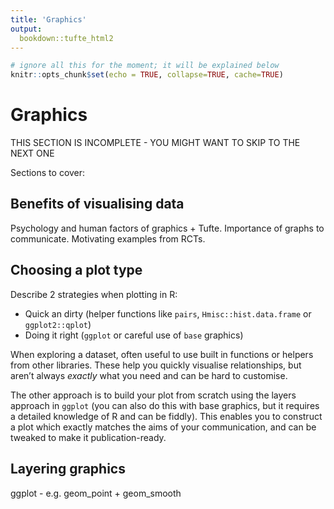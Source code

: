 ```yaml
---
title: 'Graphics'
output: 
  bookdown::tufte_html2
---
```

  
```r
# ignore all this for the moment; it will be explained below
knitr::opts_chunk$set(echo = TRUE, collapse=TRUE, cache=TRUE)
```


# Graphics

THIS SECTION IS INCOMPLETE - YOU MIGHT WANT TO SKIP TO THE NEXT ONE


Sections to cover:


## Benefits of visualising data

Psychology and human factors of graphics + Tufte. Importance of graphs to communicate. Motivating examples from RCTs.


## Choosing a plot type

Describe 2 strategies when plotting in R:
  
  - Quick an dirty (helper functions like `pairs`, `Hmisc::hist.data.frame` or `ggplot2::qplot`)
- Doing it right (`ggplot` or careful use of `base` graphics)

When exploring a dataset, often useful to use built in functions or helpers from other libraries. These help you quickly visualise relationships, but aren't always *exactly* what you need and can be hard to customise.

The other approach is to build your plot from scratch using the layers approach in `ggplot` (you can also do this with base graphics, but it requires a detailed knowledge of R and can be fiddly). This enables you to construct a plot which exactly matches the aims of your communication, and can be tweaked to make it publication-ready.



## Layering graphics

ggplot - e.g. geom_point + geom_smooth


